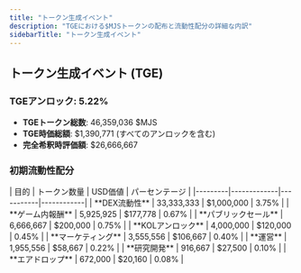 ```yaml
---
title: "トークン生成イベント"
description: "TGEにおける$MJSトークンの配布と流動性配分の詳細な内訳"
sidebarTitle: "トークン生成イベント"
---
```


## トークン生成イベント (TGE)

### TGEアンロック: 5.22%
- **TGEトークン総数**: 46,359,036 $MJS
- **TGE時価総額**: $1,390,771 (すべてのアンロックを含む)
- **完全希釈時評価額**: $26,666,667

### 初期流動性配分

<Card className='mt-4 w-fit'>
| 目的 | トークン数量 | USD価値 | パーセンテージ |
|---------|-------------|-----------|------------|
| **DEX流動性** | 33,333,333 | $1,000,000 | 3.75% |
| **ゲーム内報酬** | 5,925,925 | $177,778 | 0.67% |
| **パブリックセール** | 6,666,667 | $200,000 | 0.75% |
| **KOLアンロック** | 4,000,000 | $120,000 | 0.45% |
| **マーケティング** | 3,555,556 | $106,667 | 0.40% |
| **運営** | 1,955,556 | $58,667 | 0.22% |
| **研究開発** | 916,667 | $27,500 | 0.10% |
| **エアドロップ** | 672,000 | $20,160 | 0.08% |
</Card>